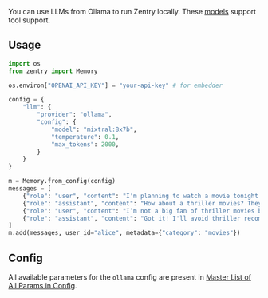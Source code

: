 <Snippet file="paper-release.mdx" />

You can use LLMs from Ollama to run Zentry locally. These [models](https://ollama.com/search?c=tools) support tool support.

## Usage

```python
import os
from zentry import Memory

os.environ["OPENAI_API_KEY"] = "your-api-key" # for embedder

config = {
    "llm": {
        "provider": "ollama",
        "config": {
            "model": "mixtral:8x7b",
            "temperature": 0.1,
            "max_tokens": 2000,
        }
    }
}

m = Memory.from_config(config)
messages = [
    {"role": "user", "content": "I'm planning to watch a movie tonight. Any recommendations?"},
    {"role": "assistant", "content": "How about a thriller movies? They can be quite engaging."},
    {"role": "user", "content": "I’m not a big fan of thriller movies but I love sci-fi movies."},
    {"role": "assistant", "content": "Got it! I'll avoid thriller recommendations and suggest sci-fi movies in the future."}
]
m.add(messages, user_id="alice", metadata={"category": "movies"})
```

## Config

All available parameters for the `ollama` config are present in [Master List of All Params in Config](../config).